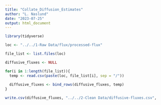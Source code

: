 ```yaml
---
title: "Collate_Diffusion_Estimates"
author: "L. Naslund"
date: "2023-07-25"
output: html_document
---
```


```r
library(tidyverse)

loc <- "../../1-Raw Data/flux/processed-flux"

file_list <- list.files(loc)

diffusive_fluxes <- NULL

for(i in 1:length(file_list)){
  temp <- read.csv(paste(loc, file_list[i], sep = "/"))
  
  diffusive_fluxes <- bind_rows(diffusive_fluxes, temp)
}

write.csv(diffusive_fluxes, "../../2-Clean Data/diffusive-fluxes.csv", row.names = FALSE)
```

